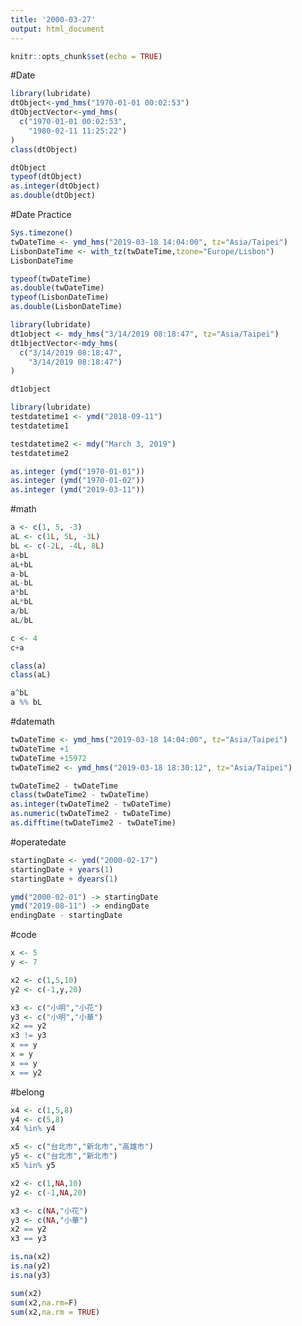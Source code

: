 ```yaml
---
title: '2000-03-27'
output: html_document
---
```


```r
knitr::opts_chunk$set(echo = TRUE)
```


#Date
```r
library(lubridate)
dtObject<-ymd_hms("1970-01-01 00:02:53") 
dtObjectVector<-ymd_hms(
  c("1970-01-01 00:02:53",
    "1980-02-11 11:25:22")
)
class(dtObject)

dtObject
typeof(dtObject)
as.integer(dtObject)
as.double(dtObject)
```

#Date Practice
```r
Sys.timezone()
twDateTime <- ymd_hms("2019-03-18 14:04:00", tz="Asia/Taipei")
LisbonDateTime <- with_tz(twDateTime,tzone="Europe/Lisbon")
LisbonDateTime

typeof(twDateTime)
as.double(twDateTime)
typeof(LisbonDateTime)
as.double(LisbonDateTime)
```


```r
library(lubridate)
dt1object <- mdy_hms("3/14/2019 08:18:47", tz="Asia/Taipei")
dt1bjectVector<-mdy_hms(
  c("3/14/2019 08:18:47",
    "3/14/2019 08:18:47")
)

dt1object
```

```r
library(lubridate)
testdatetime1 <- ymd("2018-09-11")
testdatetime1

testdatetime2 <- mdy("March 3, 2019")
testdatetime2
```

```r
as.integer (ymd("1970-01-01"))
as.integer (ymd("1970-01-02"))
as.integer (ymd("2019-03-11"))
```

#math
```r
a <- c(1, 5, -3)
aL <- c(1L, 5L, -3L)
bL <- c(-2L, -4L, 8L)
a+bL
aL+bL
a-bL
aL-bL
a*bL
aL*bL
a/bL
aL/bL

c <- 4
c+a

class(a)
class(aL)

a^bL
a %% bL
```

#datemath
```r
twDateTime <- ymd_hms("2019-03-18 14:04:00", tz="Asia/Taipei")
twDateTime +1
twDateTime +15972
twDateTime2 <- ymd_hms("2019-03-18 18:30:12", tz="Asia/Taipei")

twDateTime2 - twDateTime
class(twDateTime2 - twDateTime)
as.integer(twDateTime2 - twDateTime)
as.numeric(twDateTime2 - twDateTime)
as.difftime(twDateTime2 - twDateTime)
```

#operatedate
```r
startingDate <- ymd("2000-02-17")
startingDate + years(1)
startingDate + dyears(1)

ymd("2000-02-01") -> startingDate
ymd("2019-08-11") -> endingDate
endingDate - startingDate
```

#code
```r
x <- 5
y <- 7

x2 <- c(1,5,10)
y2 <- c(-1,y,20)

x3 <- c("小明","小花")
y3 <- c("小明","小華")
x2 == y2
x3 != y3
x == y
x = y
x == y
x == y2
```

#belong
```r
x4 <- c(1,5,8)
y4 <- c(5,8)
x4 %in% y4

x5 <- c("台北市","新北市","高雄市")
y5 <- c("台北市","新北市")
x5 %in% y5
```

```r
x2 <- c(1,NA,10)
y2 <- c(-1,NA,20)

x3 <- c(NA,"小花")
y3 <- c(NA,"小華")
x2 == y2
x3 == y3

is.na(x2)
is.na(y2)
is.na(y3)

sum(x2)
sum(x2,na.rm=F)
sum(x2,na.rm = TRUE)
```




